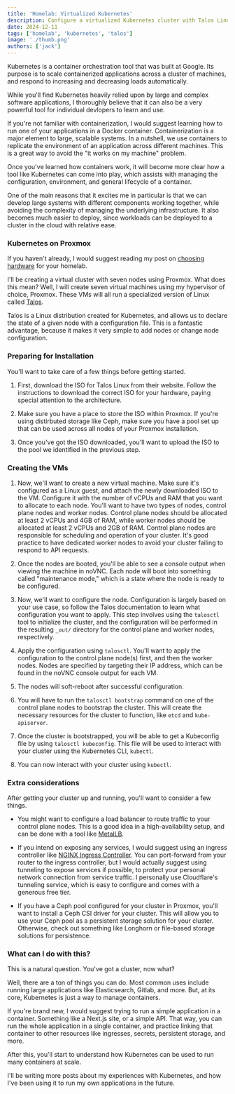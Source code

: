 ```yaml
---
title: 'Homelab: Virtualized Kubernetes'
description: Configure a virtualized Kubernetes cluster with Talos Linux on bare metal.
date: 2024-12-11
tags: ['homelab', 'kubernetes', 'talos']
image: './thumb.png'
authors: ['jack']
---
```


Kubernetes is a container orchestration tool that was built at Google. Its purpose is to scale containerized applications across a cluster of machines, and respond to increasing and decreasing loads automatically.

While you'll find Kubernetes heavily relied upon by large and complex software applications, I thoroughly believe that it can also be a very powerful tool for individual devlopers to learn and use.

If you're not familiar with containerization, I would suggest learning how to run one of your applications in a Docker container. Containerization is a major element to large, scalable systems. In a nutshell, we use containers to replicate the environment of an application across different machines. This is a great way to avoid the "it works on my machine" problem.

Once you've learned how containers work, it will become more clear how a tool like Kubernetes can come into play, which assists with managing the configuration, environment, and general lifecycle of a container.

One of the main reasons that it excites me in particular is that we can develop large systems with different components working together, while avoiding the complexity of managing the underlying infrastructure. It also becomes much easier to deploy, since workloads can be deployed to a cluster in the cloud with relative ease.

### Kubernetes on Proxmox

If you haven't already, I would suggest reading my post on [choosing hardware](/blog/homelab-choosing-hardware) for your homelab.

I'll be creating a virtual cluster with seven nodes using Proxmox. What does this mean? Well, I will create seven virtual machines using my hypervisor of choice, Proxmox. These VMs will all run a specialized version of Linux called [Talos](https://talos.dev/).

Talos is a Linux distribution created for Kubernetes, and allows us to declare the state of a given node with a configuration file. This is a fantastic advantage, because it makes it very simple to add nodes or change node configuration.

### Preparing for Installation

You'll want to take care of a few things before getting started.

1. First, download the ISO for Talos Linux from their website. Follow the instructions to download the correct ISO for your hardware, paying special attention to the architecture.

2. Make sure you have a place to store the ISO within Proxmox. If you're using distirbuted storage like Ceph, make sure you have a pool set up that can be used across all nodes of your Proxmox installation.

3. Once you've got the ISO downloaded, you'll want to upload the ISO to the pool we identified in the previous step.

### Creating the VMs

1. Now, we'll want to create a new virtual machine. Make sure it's configured as a Linux guest, and attach the newly downloaded ISO to the VM. Configure it with the number of vCPUs and RAM that you want to allocate to each node. You'll want to have two types of nodes, control plane nodes and worker nodes. Control plane nodes should be allocated at least 2 vCPUs and 4GB of RAM, while worker nodes should be allocated at least 2 vCPUs and 2GB of RAM. Control plane nodes are responsible for scheduling and operation of your cluster. It's good practice to have dedicated worker nodes to avoid your cluster failing to respond to API requests.

2. Once the nodes are booted, you'll be able to see a console output when viewing the machine in noVNC. Each node will boot into something called "maintenance mode," which is a state where the node is ready to be configured.

3. Now, we'll want to configure the node. Configuration is largely based on your use case, so follow the Talos documentation to learn what configuration you want to apply. This step involves using the `talosctl` tool to initialize the cluster, and the configuration will be performed in the resulting `_out/` directory for the control plane and worker nodes, respectively.

4. Apply the configuration using `talosctl`. You'll want to apply the configuration to the control plane node(s) first, and then the worker nodes. Nodes are specified by targeting their IP address, which can be found in the noVNC console output for each VM.

5. The nodes will soft-reboot after successful configuration.

6. You will have to run the `talosctl bootstrap` command on one of the control plane nodes to bootstrap the cluster. This will create the necessary resources for the cluster to function, like `etcd` and `kube-apiserver`.

7. Once the cluster is bootstrapped, you will be able to get a Kubeconfig file by using `talosctl kubeconfig`. This file will be used to interact with your cluster using the Kubernetes CLI, `kubectl`.

8. You can now interact with your cluster using `kubectl`.

### Extra considerations

After getting your cluster up and running, you'll want to consider a few things.

- You might want to configure a load balancer to route traffic to your control plane nodes. This is a good idea in a high-availability setup, and can be done with a tool like [MetalLB](https://metallb.universe.tf/).

- If you intend on exposing any services, I would suggest using an ingress controller like [NGINX Ingress Controller](https://kubernetes.github.io/ingress-nginx/). You can port-forward from your router to the ingress controller, but I would actually suggest using tunneling to expose services if possible, to protect your personal network connection from service traffic. I personally use Cloudflare's tunneling service, which is easy to configure and comes with a generous free tier.

- If you have a Ceph pool configured for your cluster in Proxmox, you'll want to install a Ceph CSI driver for your cluster. This will allow you to use your Ceph pool as a persistent storage solution for your cluster. Otherwise, check out something like Longhorn or file-based storage solutions for persistence.

### What can I do with this?

This is a natural question. You've got a cluster, now what?

Well, there are a ton of things you can do. Most common uses include running large applications like Elasticsearch, Gitlab, and more. But, at its core, Kubernetes is just a way to manage containers.

If you're brand new, I would suggest trying to run a simple application in a container. Something like a Next.js site, or a simple API. That way, you can run the whole application in a single container, and practice linking that container to other resources like ingresses, secrets, persistent storage, and more.

After this, you'll start to understand how Kubernetes can be used to run many containers at scale.

I'll be writing more posts about my experiences with Kubernetes, and how I've been using it to run my own applications in the future.
